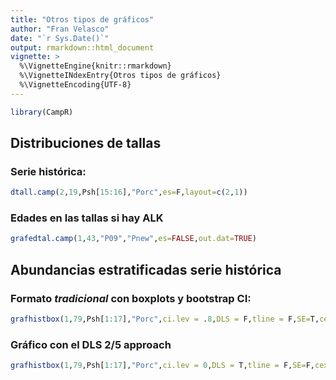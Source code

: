 ```yaml
---
title: "Otros tipos de gráficos"
author: "Fran Velasco"
date: "`r Sys.Date()`"
output: rmarkdown::html_document
vignette: >
  %\VignetteEngine{knitr::rmarkdown}
  %\VignetteINdexEntry{Otros tipos de gráficos} 
  %\VignetteEncoding{UTF-8}
---
```


```r
library(CampR)
```

 Distribuciones de tallas
---------------

### Serie histórica:

```r
dtall.camp(2,19,Psh[15:16],"Porc",es=F,layout=c(2,1))
```

### Edades en las tallas si hay ALK

```r
grafedtal.camp(1,43,"P09","Pnew",es=FALSE,out.dat=TRUE)
```

 Abundancias estratificadas serie histórica 
----------------

### Formato _tradicional_ con boxplots y bootstrap CI:
 
```r
grafhistbox(1,79,Psh[1:17],"Porc",ci.lev = .8,DLS = F,tline = F,SE=T,cex.leg = .8)
```
 
### Gráfico con el DLS 2/5 approach
```r
grafhistbox(1,79,Psh[1:17],"Porc",ci.lev = 0,DLS = T,tline = F,SE=F,cex.leg = .8)
```

